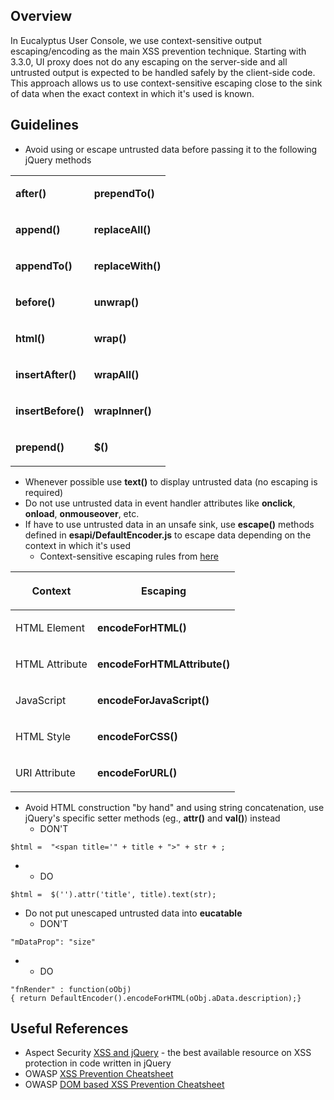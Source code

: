 == Overview ==
In Eucalyptus User Console, we use context-sensitive output escaping/encoding as the main XSS prevention technique. Starting with 3.3.0, UI proxy does not do any escaping on the server-side and all untrusted output is expected to be handled safely by the client-side code. This approach allows us to use context-sensitive escaping close to the sink of data when the exact context in which it's used is known.
== Guidelines ==
* Avoid using or escape untrusted data before passing it to the following jQuery methods
{|
| '''after()'''
| '''prependTo()'''
|-
| '''append()'''
| '''replaceAll()'''
|-
| '''appendTo()'''
| '''replaceWith()'''
|-
| '''before()'''
| '''unwrap()'''
|-
| '''html()'''
| '''wrap()'''
|-
| '''insertAfter()'''
| '''wrapAll()'''
|-
| '''insertBefore()'''
| '''wrapInner()'''
|-
| '''prepend()'''
| '''$()'''
|}
* Whenever possible use '''text()''' to display untrusted data (no escaping is required)
* Do not use untrusted data in event handler attributes like '''onclick''', '''onload''', '''onmouseover''', etc.
* If have to use untrusted data in an unsafe sink, use '''escape<X>()''' methods defined in '''esapi/DefaultEncoder.js''' to escape data depending on the context in which it's used
** Context-sensitive escaping rules from [https://www.owasp.org/images/f/f4/ASDC12-Unraveling_some_of_the_Mysteries_around_DOMbased_XSS.pdf here] 
{| 
!Context 
!Escaping 
|-
| HTML Element 
| '''encodeForHTML()'''
|-
| HTML Attribute 
| '''encodeForHTMLAttribute()'''
|-
| JavaScript 
| '''encodeForJavaScript()'''
|-
| HTML Style 
| '''encodeForCSS()'''
|-
| URI Attribute 
| '''encodeForURL()''' 
|}
* Avoid HTML construction "by hand" and using string concatenation, use jQuery's specific setter methods (eg., '''attr()''' and '''val()''') instead
** DON'T
 $html =  "<span title='" + title + ">" + str + </span>;
** DO
 $html =  $('<span>').attr('title', title).text(str);
* Do not put unescaped untrusted data into '''eucatable'''
** DON'T
 "mDataProp": "size"
** DO
 "fnRender" : function(oObj){ return DefaultEncoder().encodeForHTML(oObj.aData.description);}
== Useful References ==
* Aspect Security [https://www.owasp.org/images/f/f4/ASDC12-Unraveling_some_of_the_Mysteries_around_DOMbased_XSS.pdf XSS and jQuery] - the best available resource on XSS protection in code written in jQuery 
* OWASP [https://www.owasp.org/index.php/XSS_(Cross_Site_Scripting)_Prevention_Cheat_Sheet XSS Prevention Cheatsheet]
* OWASP [https://www.owasp.org/index.php/DOM_based_XSS_Prevention_Cheat_Sheet DOM based XSS Prevention Cheatsheet]